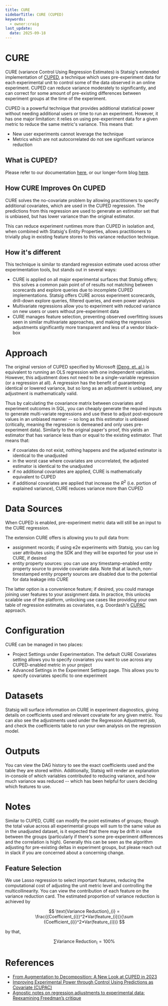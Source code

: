 ```yaml
---
title: CURE
sidebarTitle: CURE (CUPED)
keywords:
  - owner:craig
last_update:
  date: 2025-09-18
---
```


# CURE

CURE (variance Control Using Regression Estimates) is Statsig's extended implementation of [CUPED](../stats-engine/methodologies/cuped), a technique which uses pre-experiment data for each experimental unit to control some of the data observed in an online experiment. CUPED can reduce variance moderately to significantly, and can correct for some amount of pre-existing differences between experiment groups at the time of the experiment.

CUPED is a powerful technique that provides additional statistical power without needing additional users or time to run an experiment. However, it has one major limitation: it relies on using pre-experiment data for a given metric to reduce the same metric's variance. This means that:

- New user experiments cannot leverage the technique
- Metrics which are not autocorrelated do not see significant variance reduction

## What is CUPED?

Please refer to our documentation [here](../stats-engine/methodologies/cuped), or our longer-form blog [here](https://www.statsig.com/blog/cuped).

## How CURE Improves On CUPED

CURE solves the no-covariate problem by allowing practitioners to specify additional covariates, which are used in the CUPED regression. The predictions from this regression are used to generate an estimator set that is unbiased, but has lower variance than the original estimator.

This can reduce experiment runtimes more than CUPED in isolation and, when combined with Statsig's Entity Properties, allows practitioners to trivially plug in existing feature stores to this variance reduction technique.

## How it's different

This technique is similar to standard regression estimate used across other experimentation tools, but stands out in several ways:

- CURE is applied on all major experimental surfaces that Statsig offers; this solves a common pain point of of results not matching between scorecards and explore queries due to incomplete CUPED implementations. Statsig offers CURE across experiment scorecards, drill-down explore queries, filtered queries, and even power analysis
- Multivariate regressions allow you to experiment with reduced variance on new users or users without pre-experiment data
- CURE manages feature selection, preventing observed overfitting issues seen in similar multivariate approaches, and making the regression adjustments significantly more transparent and less of a vendor black-box

# Approach

The original version of CUPED specified by Microsoft [(Deng, et. al.)](https://www.exp-platform.com/Documents/2013-02-CUPED-ImprovingSensitivityOfControlledExperiments.pdf) is equivalent to running an OLS regression with one independent variables. However, this adjustment does not need to be a single-variable regression (or a regression at all). A regression has the benefit of guaranteeing identical or lowered variance, but so long as an adjustment is unbiased, any adjustment is mathematically valid.

Thus by calculating the covariance matrix between covariates and experiment outcomes in SQL, you can cheaply generate the required inputs to generate multi-variate regressions and use these to adjust post-exposure values in an unbiased manner -- so long as this estimator is unbiased (critically, meaning the regression is demeaned and only uses pre-experiment data). Similarly to the original paper's proof, this yields an estimator that has variance less than or equal to the existing estimator. That means that:

- if covariates do not exist, nothing happens and the adjusted estimator is identical to the unadjusted
- in the worst case where covariates are uncorrelated, the adjusted estimator is identical to the unadjusted
- if no additional covariates are applied, CURE is mathematically equivalent to CUPED
- if additional covariates are applied that increase the $R^2$ (i.e. portion of explained variance), CURE reduces variance more than CUPED

# Data Sources

When CUPED is enabled, pre-experiment metric data will still be an input to the CURE regression.

The extension CURE offers is allowing you to pull data from:

- assignment records; if using e2e experiments with Statsig, you can log user attributes using the SDK and they will be exported for your use in CURE, if desired
- entity property sources: you can use any timestamp-enabled entity property source to provide covariate data. Note that at launch, non-timestamped entity property sources are disabled due to the potential for data leakage into CURE

The latter option is a convenience feature; if desired, you could manage joining user features to your assignment data. In practice, this unlocks scalable use of the platform, unlocking use cases like providing your own table of regression estimates as covariates, e.g. Doordash's [CUPAC](https://careersatdoordash.com/blog/improving-experimental-power-through-control-using-predictions-as-covariate-cupac/) approach.

# Configuration

CURE can be managed in two places:

- Project Settings under Experimentation. The default CURE Covariates setting allows you to specify covariates you want to use across any CUPED-enabled metric in your project
- Advanced Settings in the Experiment Settings page. This allows you to specify covariates specific to one experiment

# Datasets

Statsig will surface information on CURE in experiment diagnostics, giving details on coefficients used and relevant covariate for any given metric. You can also see the adjustments used under the Regression Adjustment job, and check the coefficients table to run your own analysis on the regression model.

# Outputs

 You can view the DAG history to see the exact coefficients used and the table they are stored within. Additionally, Statsig will render an explanation in-console of which variables contributed to reducing variance, and how much variance was reduced -- which has been helpful for users deciding which features to use.

# Notes

Similar to CUPED, CURE can modify the point estimates of groups; though the total value across all experimental groups will sum to the same value as in the unadjusted dataset, is it expected that there may be drift in value between the groups (particularly if there's some pre-experiment differences and the correlation is high). Generally this can be seen as the algorithm adjusting for pre-existing deltas in experiment groups, but please reach out in slack if you are concerned about a concerning change.

## Feature Selection

We use Lasso regression to select important features, reducing the computational cost of adjusting the unit metric level and controlling the multicollinearity. You can view the contribution of each feature on the variance reduction card. The estimated proportion of variance reduction is achieved by

$$
\text{Variance Reduction}_{i} = \frac{{Coefficient_{i}}^2*Var(feature_{i})}{\sum {Coefficient_{i}}^2*Var(feature_{i})}
$$

by that,

$$
\sum \text{Variance Reduction}_{i} = 100\%
$$

# References

- [From Augmentation to Decomposition: A New Look at CUPED in 2023](https://arxiv.org/html/2312.02935v1)
- [Improving Experimental Power through Control Using Predictions as Covariate (CUPAC)](https://careersatdoordash.com/blog/improving-experimental-power-through-control-using-predictions-as-covariate-cupac/)
- [Agnostic notes on regression adjustments to experimental data: Reexamining Freedman’s critique](https://projecteuclid.org/journals/annals-of-applied-statistics/volume-7/issue-1/Agnostic-notes-on-regression-adjustments-to-experimental-data--Reexamining/10.1214/12-AOAS583.full)
